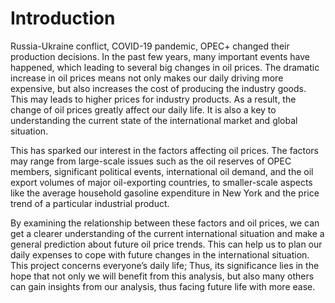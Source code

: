 # Introduction
Russia-Ukraine conflict, COVID-19 pandemic, OPEC+ changed their production decisions. In the past few years, many important events have happened, which leading to several big changes in oil prices. The dramatic increase in oil prices means not only makes our daily driving more expensive, but also increases the cost of producing the industry goods. This may leads to higher prices for industry products. As a result, the change of oil prices greatly affect our daily life. It is also a key to understanding the current state of the international market and global situation. 

This has sparked our interest in the factors affecting oil prices. The factors may range from large-scale issues such as the oil reserves of OPEC members, significant political events, international oil demand, and the oil export volumes of major oil-exporting countries, to smaller-scale aspects like the average household gasoline expenditure in New York and the price trend of a particular industrial product.

By examining the relationship between these factors and oil prices, we can get a clearer understanding of the current international situation and make a general prediction about future oil price trends. This can help us to plan our daily expenses to cope with future changes in the international situation. This project concerns everyone's daily life; Thus, its significance lies in the hope that not only we will benefit from this analysis, but also many others can gain insights from our analysis, thus facing future life with more ease.
